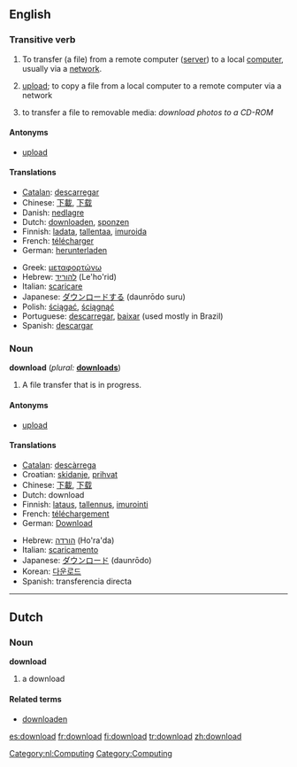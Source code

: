 {{see|Download}}
==English==

===Transitive verb===
{{conj|download|downloads|downloaded|downloaded|downloading}}

# To transfer (a file) from a remote computer ([[server]]) to a local [[computer]], usually via a [[network]].
# {{italbrac|nonstandard}} [[upload]]; to copy a file from a local computer to a remote computer via a network
# {{italbrac|nonstandard}} to transfer a file to removable media: ''download photos to a CD-ROM''

====Antonyms====
*[[upload]]

====Translations====
{{top}}
*[[Catalan]]: [[descarregar]]
*Chinese: [[下載]], [[下载]]
*Danish: [[nedlagre]]
*Dutch: [[downloaden]], [[sponzen]]
*Finnish: [[ladata]], [[tallentaa]], [[imuroida]] {{italbrac|slang}}
*French: [[télécharger]]
*German: [[herunterladen]]
{{mid}}
*Greek: [[μεταφορτώνω]]
*Hebrew: [[להוריד]] (Le'ho'rid)
*Italian: [[scaricare]]
*Japanese: [[ダウンロードする]] (daunrōdo suru)
*Polish: [[ściągać]], [[ściągnąć]]
*Portuguese: [[descarregar]], [[baixar]] (used mostly in Brazil)
*Spanish: [[descargar]]
{{bottom}}

===Noun===
'''download''' (''plural:'' '''[[downloads]]''')

# A file transfer that is in progress.

====Antonyms====
*[[upload]]

====Translations====
{{top}}
*[[Catalan]]: [[descàrrega]]
*Croatian: [[skidanje]], [[prihvat]]
*Chinese: [[下載]], [[下载]]
*Dutch: download {{m}}
*Finnish: [[lataus]], [[tallennus]], [[imurointi]] {{italbrac|slang}}
*French: [[téléchargement]] {{m}}
*German: [[Download]] {{n}}
{{mid}}
*Hebrew: [[הורדה]] (Ho'ra'da) {{f}}
*Italian: [[scaricamento]] {{m}}
*Japanese: [[ダウンロード]] (daunrōdo)
*Korean: [[다운로드]]
*Spanish: transferencia directa
{{bottom}}

----

==Dutch==

===Noun===
'''download''' {{m}}

# a download

====Related terms====
*[[downloaden]]

[[Category:nl:Computing]]
[[Category:Computing]]

[[es:download]]
[[fr:download]]
[[fi:download]]
[[tr:download]]
[[zh:download]]